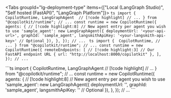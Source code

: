 
<Tabs groupId="lg-deployment-type" items={["Local (LangGraph Studio)", "Self hosted (FastAPI)", "LangGraph Platform"]}>
  <Tab value="Local (LangGraph Studio)">
    ```ts
    import { 
      CopilotRuntime,
      LangGraphAgent  // [!code highlight]
      // ...
    } from "@copilotkit/runtime";
    // ...
    const runtime = new CopilotRuntime({
      agents: { // [!code highlight:8]
          // New agent entry per agent you wish to use
          'sample_agent': new LangGraphAgent({
              deploymentUrl: '<your-api-url>',
              graphId: 'sample_agent',
              langsmithApiKey: '<your-langsmith-api-key>' // Optional
          }),
      },
    });
    // ...
    ```
  </Tab>
  <Tab value="Self hosted (FastAPI)">
    ```ts
    import { 
      CopilotRuntime,
      // ...
    } from "@copilotkit/runtime";
    // ...
    const runtime = new CopilotRuntime({
      remoteEndpoints: [
        // [!code highlight:3]
        // Our FastAPI endpoint URL
        { url: "http://localhost:8000/copilotkit" },
      ],
    });
    // ...
    ```
  </Tab>

  <Tab value="LangGraph Platform">
    ```ts
    import { 
      CopilotRuntime,
      LangGraphAgent  // [!code highlight]
      // ...
    } from "@copilotkit/runtime";
    // ...
    const runtime = new CopilotRuntime({
      agents: { // [!code highlight:8]
          // New agent entry per agent you wish to use
          'sample_agent': new LangGraphAgent({
              deploymentUrl: '<your-api-url>',
              graphId: 'sample_agent',
              langsmithApiKey: '<your-langsmith-api-key>' // Optional
          }),
      },
    });
    // ...
    ```
  </Tab>
</Tabs>
